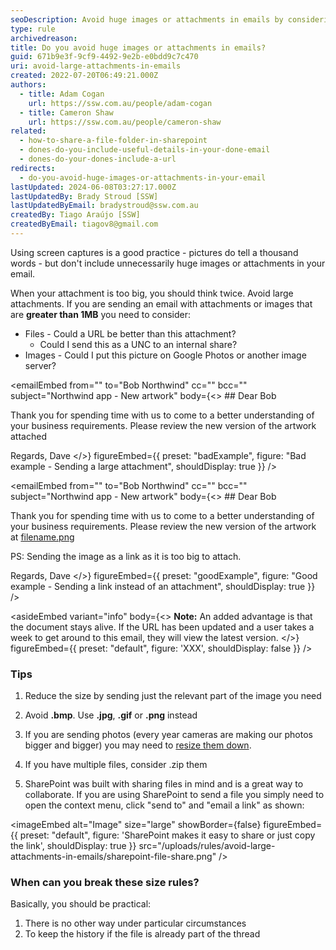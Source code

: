 ```yaml
---
seoDescription: Avoid huge images or attachments in emails by considering alternative methods to share large files, such as sending a URL or sharing through SharePoint.
type: rule
archivedreason:
title: Do you avoid huge images or attachments in emails?
guid: 671b9e3f-9cf9-4492-9e2b-e0bdd9c7c470
uri: avoid-large-attachments-in-emails
created: 2022-07-20T06:49:21.000Z
authors:
  - title: Adam Cogan
    url: https://ssw.com.au/people/adam-cogan
  - title: Cameron Shaw
    url: https://ssw.com.au/people/cameron-shaw
related:
  - how-to-share-a-file-folder-in-sharepoint
  - dones-do-you-include-useful-details-in-your-done-email
  - dones-do-your-dones-include-a-url
redirects:
  - do-you-avoid-huge-images-or-attachments-in-your-email
lastUpdated: 2024-06-08T03:27:17.000Z
lastUpdatedBy: Brady Stroud [SSW]
lastUpdatedByEmail: bradystroud@ssw.com.au
createdBy: Tiago Araújo [SSW]
createdByEmail: tiagov8@gmail.com
---
```


Using screen captures is a good practice - pictures do tell a thousand words - but don't include unnecessarily huge images or attachments in your email.

When your attachment is too big, you should think twice.
Avoid large attachments. If you are sending an email with attachments or images that are **greater than 1MB** you need to consider:

* Files - Could a URL be better than this attachment?
  * Could I send this as a UNC to an internal share?
* Images - Could I put this picture on Google Photos or another image server?

<emailEmbed
  from=""
  to="Bob Northwind"
  cc=""
  bcc=""
  subject="Northwind app - New artwork"
  body={<>
    ## Dear Bob

Thank you for spending time with us to come to a better understanding of your business requirements. Please review the new version of the artwork attached

Regards,
Dave
  </>}
  figureEmbed={{
    preset: "badExample",
    figure: "Bad example - Sending a large attachment",
    shouldDisplay: true
  }}
/>

<emailEmbed
  from=""
  to="Bob Northwind"
  cc=""
  bcc=""
  subject="Northwind app - New artwork"
  body={<>
    ## Dear Bob

Thank you for spending time with us to come to a better understanding of your business requirements. Please review the new version of the artwork at [filename.png](https://northwind365.com/images/Group%2013.png)

PS: Sending the image as a link as it is too big to attach.

Regards,
Dave
  </>}
  figureEmbed={{
    preset: "goodExample",
    figure: "Good example - Sending a link instead of an attachment",
    shouldDisplay: true
  }}
/>

<asideEmbed
  variant="info"
  body={<>
    **Note:** An added advantage is that the document stays alive. If the URL has been updated and a user takes a week to get around to this email, they will view the latest version.
  </>}
  figureEmbed={{
    preset: "default",
    figure: 'XXX',
    shouldDisplay: false
  }}
/>

### Tips

1. Reduce the size by sending just the relevant part of the image you need

2. Avoid **.bmp**. Use **.jpg**, **.gif** or **.png** instead

3. If you are sending photos (every year cameras are making our photos bigger and bigger) you may need to [resize them down](https://imagecompressor.com/).

4. If you have multiple files, consider .zip them

5. SharePoint was built with sharing files in mind and is a great way to collaborate. If you are using SharePoint to send a file you simply need to open the context menu, click "send to" and "email a link" as shown:


<imageEmbed
  alt="Image"
  size="large"
  showBorder={false}
  figureEmbed={{
    preset: "default",
    figure: 'SharePoint makes it easy to share or just copy the link',
    shouldDisplay: true
  }}
  src="/uploads/rules/avoid-large-attachments-in-emails/sharepoint-file-share.png"
/>

### When can you break these size rules?

Basically, you should be practical:

1. There is no other way under particular circumstances
2. To keep the history if the file is already part of the thread
